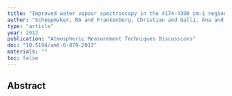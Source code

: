 ```yaml
---
title: "Improved water vapour spectroscopy in the 4174-4300 cm-1 region and its impact on SCIAMACHY HDO/H 2 O measurements"
author: "Scheepmaker, RA and Frankenberg, Christian and Galli, Ana and Butz, Andre and Schrijver, Hans and Deutscher, NM and Wunch, D and Warneke, Thorsten and Fally, Sophie and Aben, Ilse"
type: "article"
year: 2012
publication: "Atmospheric Measurement Techniques Discussions"
doi: "10.5194/amt-6-879-2013"
materials: ""
toc: false
---
```


## Abstract

